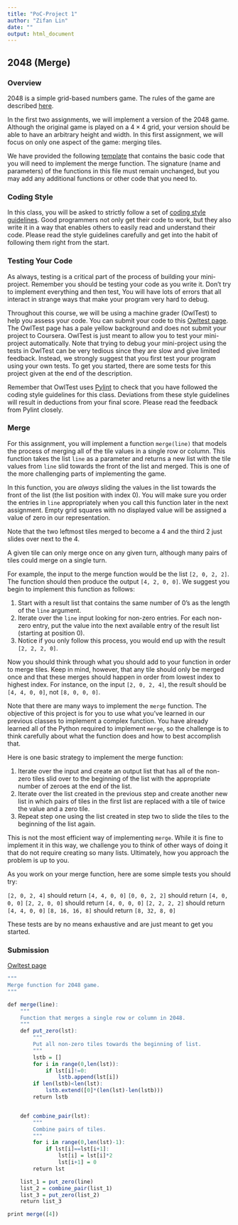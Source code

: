 ```yaml
---
title: "PoC-Project 1"
author: "Zifan Lin"
date: ""
output: html_document
---
```


## 2048 (Merge)

### Overview

2048 is a simple grid-based numbers game. The rules of the game are described [here](https://class.coursera.org/principlescomputing1-002/wiki/2048_Game).

In the first two assignments, we will implement a version of the 2048 game. Although the original game is played on a $4\times4$ grid, your version should be able to have an arbitrary height and width. In this first assignment, we will focus on only one aspect of the game: merging tiles.

We have provided the following [template](http://www.codeskulptor.org/#poc_2048_merge_template.py) that contains the basic code that you will need to implement the merge function. The signature (name and parameters) of the functions in this file must remain unchanged, but you may add any additional functions or other code that you need to.

### Coding Style

In this class, you will be asked to strictly follow a set of [coding style guidelines](https://class.coursera.org/principlescomputing1-002/wiki/view?page=style_guidelines). Good programmers not only get their code to work, but they also write it in a way that enables others to easily read and understand their code. Please read the style guidelines carefully and get into the habit of following them right from the start.

### Testing Your Code

As always, testing is a critical part of the process of building your mini-project. Remember you should be testing your code as you write it. Don't try to implement everything and then test, You will have lots of errors that all interact in strange ways that make your program very hard to debug.

Throughout this course, we will be using a machine grader (OwlTest) to help you assess your code. You can submit your code to this [Owltest page](http://codeskulptor.appspot.com/owltest/?urlTests=poc.poc_2048_merge_tests.py&urlPylintConfig=poc.pylint_config.py). The OwlTest page has a pale yellow background and does not submit your project to Coursera. OwlTest is just meant to allow you to test your mini-project automatically. Note that trying to debug your mini-project using the tests in OwlTest can be very tedious since they are slow and give limited feedback. Instead, we strongly suggest that you first test your program using your own tests. To get you started, there are some tests for this project given at the end of the description.

Remember that OwlTest uses [Pylint](http://www.pylint.org) to check that you have followed the coding style guidelines for this class. Deviations from these style guidelines will result in deductions from your final score. Please read the feedback from Pylint closely. 

### Merge

For this assignment, you will implement a function `merge(line)` that models the process of merging all of the tile values in a single row or column. This function takes the list `line` as a parameter and returns a new list with the tile values from `line` slid towards the front of the list and merged. This is one of the more challenging parts of implementing the game.

In this function, you are *always* sliding the values in the list towards the front of the list (the list position with index 0). You will make sure you order the entries in `line` appropriately when you call this function later in the next assignment. Empty grid squares with no displayed value will be assigned a value of zero in our representation.

Note that the two leftmost tiles merged to become a 4 and the third 2 just slides over next to the 4.

A given tile can only merge once on any given turn, although many pairs of tiles could merge on a single turn.

For example, the input to the merge function would be the list `[2, 0, 2, 2]`. The function should then produce the output `[4, 2, 0, 0]`. We suggest you begin to implement this function as follows:

1. Start with a result list that contains the same number of 0's as the length of the `line` argument.
2. Iterate over the `line` input looking for non-zero entries. For each non-zero entry, put the value into the next available entry of the result list (starting at position 0).
3. Notice if you only follow this process, you would end up with the result `[2, 2, 2, 0]`.

Now you should think through what you should add to your function in order to merge tiles. Keep in mind, however, that any tile should only be merged once and that these merges should happen in order from lowest index to highest index. For instance, on the input `[2, 0, 2, 4]`, the result should be `[4, 4, 0, 0]`, not `[8, 0, 0, 0]`.

Note that there are many ways to implement the `merge` function. The objective of this project is for you to use what you've learned in our previous classes to implement a complex function. You have already learned all of the Python required to implement `merge`, so the challenge is to think carefully about what the function does and how to best accomplish that.

Here is one basic strategy to implement the merge function:

1. Iterate over the input and create an output list that has all of the non-zero tiles slid over to the beginning of the list with the appropriate number of zeroes at the end of the list.
2. Iterate over the list created in the previous step and create another new list in which pairs of tiles in the first list are replaced with a tile of twice the value and a zero tile.
3. Repeat step one using the list created in step two to slide the tiles to the beginning of the list again.

This is not the most efficient way of implementing `merge`. While it is fine to implement it in this way, we challenge you to think of other ways of doing it that do not require creating so many lists. Ultimately, how you approach the problem is up to you.

As you work on your merge function, here are some simple tests you should try:

`[2, 0, 2, 4]` should return `[4, 4, 0, 0]`
`[0, 0, 2, 2]` should return `[4, 0, 0, 0]`
`[2, 2, 0, 0]` should return `[4, 0, 0, 0]`
`[2, 2, 2, 2]` should return `[4, 4, 0, 0]`
`[8, 16, 16, 8]` should return `[8, 32, 8, 0]`

These tests are by no means exhaustive and are just meant to get you started.

### Submission

[Owltest page](http://codeskulptor.appspot.com/owltest/?urlTests=poc.poc_2048_merge_tests.py&urlPylintConfig=poc.pylint_config.py)

```r
"""
Merge function for 2048 game.
"""

def merge(line):
    """
    Function that merges a single row or column in 2048.
    """
    def put_zero(lst):
        """
        Put all non-zero tiles towards the beginning of list.
        """
        lstb = []
        for i in range(0,len(lst)):
            if lst[i]!=0: 
                lstb.append(lst[i])
        if len(lstb)<len(lst):
            lstb.extend([0]*(len(lst)-len(lstb)))
        return lstb


    def combine_pair(lst):
        """
        Combine pairs of tiles.
        """
        for i in range(0,len(lst)-1):
            if lst[i]==lst[i+1]:
                lst[i] = lst[i]*2
                lst[i+1] = 0
        return lst

    list_1 = put_zero(line)
    list_2 = combine_pair(list_1)
    list_3 = put_zero(list_2)
    return list_3

print merge([4])
```